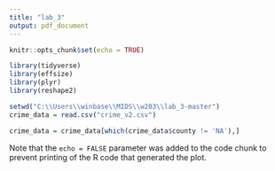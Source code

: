 ```yaml
---
title: "lab_3"
output: pdf_document
---
```


```r
knitr::opts_chunk$set(echo = TRUE)
```



```r
library(tidyverse)
library(effsize)
library(plyr)
library(reshape2)

setwd("C:\\Users\\winbase\\MIDS\\w203\\lab_3-master")
crime_data = read.csv("crime_v2.csv")

crime_data = crime_data[which(crime_data$county != 'NA'),]

```

Note that the `echo = FALSE` parameter was added to the code chunk to prevent printing of the R code that generated the plot.
